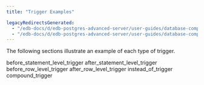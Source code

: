 ```yaml
---
title: "Trigger Examples"

legacyRedirectsGenerated:
  - "/edb-docs/d/edb-postgres-advanced-server/user-guides/database-compatibility-stored-procedural-language-guide/13/trigger_examples.html"
  - "/edb-docs/d/edb-postgres-advanced-server/user-guides/database-compatibility-stored-procedural-language-guide/latest/trigger_examples.html"
---
```


<div id="trigger_examples" class="registered_link"></div>

The following sections illustrate an example of each type of trigger.

<div class="toctree" maxdepth="3">

before_statement_level_trigger after_statement_level_trigger before_row_level_trigger after_row_level_trigger instead_of_trigger compound_trigger

</div>
